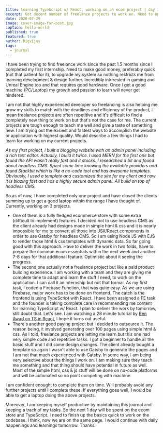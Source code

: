 ```yaml
---
title: learning TypeScript w/ React, working on an ecom project | day 1 
excerpt: Got decent number of freelance projects to work on. Need to upskill a bit to work on them.
date: 2020-07-29
image: cover-image-for-post.jpg
caption: hello-world
published: true
featured: true
author: Digvijay
tags:
  - journal
---
```

I have been trying to find freelance work since the past 1.5 months since I completed my first internship. Need to make good money, preferably quick (not that patient for it), to upgrade my system so nothing restricts me from learning development & design further. Incredibly interested in gaming and Unreal Engine too and that requires good hardware. Once I get a good machine (PC/Laptop) my growth and passion to learn will never get hindered.   

I am not that highly experienced developer so freelancing is also helping me grow my skills to match with the deadlines and efficiency of the product, I mean freelance projects are often repetitive and it's difficult to find a completely new thing to work on but that's not the case for me. The current projects are tough enough to teach me well and give a taste of something new. I am trying out the easiest and fastest ways to accomplish the website or application with highest quality. Would describe a few things I had to learn for working on my current projects.

*As my first project, I built a blogging website with an admin panel including a rich text editor. Actually, I build it twice. I used MERN for the first one but found the API wasn't really fast and it stucks. I researched a bit and found about headless CMS. Spent some time knowing the available providers and found Stackbit which is like a no-code tool and has awesome templates. Obviously, I used a template and customized the site for my client and now it is blazing fast and has a highly secure admin panel. All build on top of headless CMS.*

So as of now, I have completed only one project and have closed the clients summing up to get a good laptop within the range I have thought of. Currently, working on 3 projects. 

- One of them is a fully fledged ecommerce store with some extra (difficult to implement) features. I decided not to use headless CMS as the client already had designs made in simple html & css and it is nearly impossible for me to convert all those into JSX/React components in order to use Gatsby for headless CMS. So I am using Node JS with EJS to render those html & css templates with dynamic data. So far going good with this approach. Have to deliver the work in two folds, have to prepare the common ecom essentials within the next week and another 7-8 days for that additional feature. Optimistic about it seeing the progress.
- The second one actually not a freelance project but like a paid product building experience. I am working with a team and they are giving me complete time to adapt and learn the stuff I need, to work on the application. I can call it an internship but not that formal. As my first task, I coded a Firebase Function, that was quite easy. As we are using Firebase, major work has to be done on frontend. The catch is the frontend is using TypeScript with React. I have been assigned a FE task and the founder is taking complete care in recommending me content for learning TypeScript w/ React. I plan to deliver the work by tomorrow, still doubt that. Let's see. I am watching a 28 minute tutorial by [Ben Awad on TS in React](https://www.youtube.com/watch?v=Z5iWr6Srsj8&t=576s), I hope it turns out useful.
- There's another good paying project but I decided to outsource it. The reason being, it involved generating over 100 pages using simple html & css. As I told, freelance projects are letting me learn but this one had very simple code and repetitive tasks. I got a beginner to handle all the basic stuff and I did some design changes. The client already bought a template so again I wasn't able to use Gatsby to generate the pages and I am not that much experienced with Gatsby. In some way, I am being very selective about the things I work on. I am making sure they teach me something and that thing should have potential in future as well. Most of the simple html, css & js stuff will be done on no-code platforms and will be automated so no point competing with machine.

I am confident enought to complete them on time. Will probably avoid any further projects until I complete these. If everything goes well, I would be able to get a laptop doing the above projects.     

Moreover, I am keeping myself productive by maintaining this journal and keeping a track of my tasks. So the next 1 day will be spent on the ecom store and TypeScript. I need to finish up the basics quick to work on the codebase. I think, now we are on the same page. I would continue with daily happenings and learnings tomorrow. Thanks!